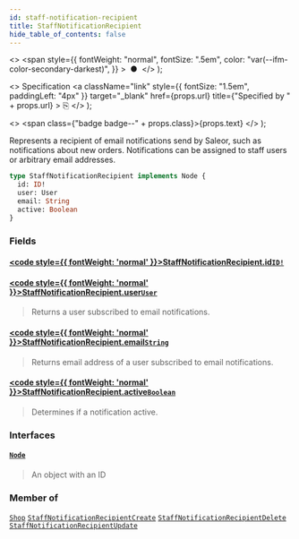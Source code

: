 ```yaml
---
id: staff-notification-recipient
title: StaffNotificationRecipient
hide_table_of_contents: false
---
```


  <>
    <span
      style={{
        fontWeight: "normal",
        fontSize: ".5em",
        color: "var(--ifm-color-secondary-darkest)",
      }}
    >
      &nbsp;●&nbsp;
    </span>
  </>
);

  <>
    Specification
    <a
      className="link"
      style={{ fontSize: "1.5em", paddingLeft: "4px" }}
      target="\_blank"
      href={props.url}
      title={"Specified by " + props.url}
    >
      ⎘
    </a>
  </>
);

  <>
    <span class={"badge badge--" + props.class}>{props.text}</span>
  </>
);

Represents a recipient of email notifications send by Saleor, such as notifications about new orders. Notifications can be assigned to staff users or arbitrary email addresses.

```graphql
type StaffNotificationRecipient implements Node {
  id: ID!
  user: User
  email: String
  active: Boolean
}
```

### Fields

#### [<code style={{ fontWeight: 'normal' }}>StaffNotificationRecipient.<b>id</b></code>](#)<Bullet />[`ID!`](../../api-reference/scalars/id) <Badge class="secondary" text="non-null"/> <Badge class="secondary" text="scalar"/>

>

#### [<code style={{ fontWeight: 'normal' }}>StaffNotificationRecipient.<b>user</b></code>](#)<Bullet />[`User`](../../api-reference/objects/user) <Badge class="secondary" text="object"/>

> Returns a user subscribed to email notifications.

#### [<code style={{ fontWeight: 'normal' }}>StaffNotificationRecipient.<b>email</b></code>](#)<Bullet />[`String`](../../api-reference/scalars/string) <Badge class="secondary" text="scalar"/>

> Returns email address of a user subscribed to email notifications.

#### [<code style={{ fontWeight: 'normal' }}>StaffNotificationRecipient.<b>active</b></code>](#)<Bullet />[`Boolean`](../../api-reference/scalars/boolean) <Badge class="secondary" text="scalar"/>

> Determines if a notification active.

### Interfaces

#### [`Node`](../../api-reference/interfaces/node) <Badge class="secondary" text="interface"/>

> An object with an ID

### Member of

[`Shop`](../../api-reference/objects/shop) <Badge class="secondary" text="object"/><Bullet />[`StaffNotificationRecipientCreate`](../../api-reference/objects/staff-notification-recipient-create) <Badge class="secondary" text="object"/><Bullet />[`StaffNotificationRecipientDelete`](../../api-reference/objects/staff-notification-recipient-delete) <Badge class="secondary" text="object"/><Bullet />[`StaffNotificationRecipientUpdate`](../../api-reference/objects/staff-notification-recipient-update) <Badge class="secondary" text="object"/>
